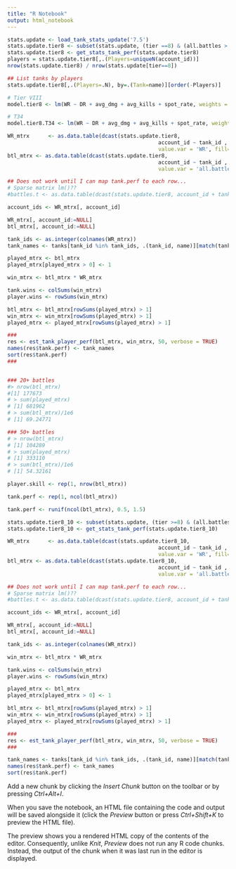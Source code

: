 ```yaml
---
title: "R Notebook"
output: html_notebook
---
```




```r
stats.update <- load_tank_stats_update('7.5')
stats.update.tier8 <- subset(stats.update, (tier ==8) & (all.battles > 50))
stats.update.tier8 <- get_stats_tank_perf(stats.update.tier8)
players = stats.update.tier8[,.(Players=uniqueN(account_id))]
nrow(stats.update.tier8) / nrow(stats.update[tier==8])
```

```r
## List tanks by players
stats.update.tier8[,.(Players=.N), by=.(Tank=name)][order(-Players)]

# Tier VIII
model.tier8 <- lm(WR ~ DR + avg_dmg + avg_kills + spot_rate, weights = all.battles, data=stats.update.tier8[all.battles > 200] )

# T34
model.tier8.T34 <- lm(WR ~ DR + avg_dmg + avg_kills + spot_rate, weights = all.battles, data=stats.update.tier8.T34[all.battles > 200] )
```


```r
WR_mtrx      <- as.data.table(dcast(stats.update.tier8, 
                                                account_id ~ tank_id , 
                                                value.var = 'WR', fill=0))
btl_mtrx <- as.data.table(dcast(stats.update.tier8, 
                                                account_id ~ tank_id , 
                                                value.var = 'all.battles', fill=0))

## Does not work until I can map tank.perf to each row...
# Sparse matrix lm()?? 
#battles.t <- as.data.table(dcast(stats.update.tier8, account_id + tank_id ~ account_id , value.var = 'all.battles', fill=0))

account_ids <- WR_mtrx[, account_id]

WR_mtrx[, account_id:=NULL]
btl_mtrx[, account_id:=NULL]

tank_ids <- as.integer(colnames(WR_mtrx))
tank_names <- tanks[tank_id %in% tank_ids, .(tank_id, name)][match(tank_id, tank_ids)]$name

played_mtrx <- btl_mtrx
played_mtrx[played_mtrx > 0] <- 1

win_mtrx <- btl_mtrx * WR_mtrx

tank.wins <- colSums(win_mtrx)
player.wins <- rowSums(win_mtrx)

btl_mtrx <- btl_mtrx[rowSums(played_mtrx) > 1]
win_mtrx <- win_mtrx[rowSums(played_mtrx) > 1]
played_mtrx <- played_mtrx[rowSums(played_mtrx) > 1]

###
res <- est_tank_player_perf(btl_mtrx, win_mtrx, 50, verbose = TRUE)
names(res$tank.perf) <- tank_names
sort(res$tank.perf)
###


### 20+ battles
#> nrow(btl_mtrx)
#[1] 177673
# > sum(played_mtrx)
# [1] 681962
# > sum(btl_mtrx)/1e6
# [1] 69.24771

### 50+ battles
# > nrow(btl_mtrx)
# [1] 104289
# > sum(played_mtrx)
# [1] 333110
# > sum(btl_mtrx)/1e6
# [1] 54.32161

player.skill <- rep(1, nrow(btl_mtrx)) 

tank.perf <- rep(1, ncol(btl_mtrx))

tank.perf <- runif(ncol(btl_mtrx), 0.5, 1.5)

```



```r
stats.update.tier8_10 <- subset(stats.update, (tier >=8) & (all.battles > 50))
stats.update.tier8_10 <- get_stats_tank_perf(stats.update.tier8_10)

WR_mtrx      <- as.data.table(dcast(stats.update.tier8_10, 
                                                account_id ~ tank_id , 
                                                value.var = 'WR', fill=0))
btl_mtrx <- as.data.table(dcast(stats.update.tier8_10, 
                                                account_id ~ tank_id , 
                                                value.var = 'all.battles', fill=0))

## Does not work until I can map tank.perf to each row...
# Sparse matrix lm()?? 
#battles.t <- as.data.table(dcast(stats.update.tier8, account_id + tank_id ~ account_id , value.var = 'all.battles', fill=0))

account_ids <- WR_mtrx[, account_id]

WR_mtrx[, account_id:=NULL]
btl_mtrx[, account_id:=NULL]

tank_ids <- as.integer(colnames(WR_mtrx))

win_mtrx <- btl_mtrx * WR_mtrx

tank.wins <- colSums(win_mtrx)
player.wins <- rowSums(win_mtrx)

played_mtrx <- btl_mtrx
played_mtrx[played_mtrx > 0] <- 1

btl_mtrx <- btl_mtrx[rowSums(played_mtrx) > 1]
win_mtrx <- win_mtrx[rowSums(played_mtrx) > 1]
played_mtrx <- played_mtrx[rowSums(played_mtrx) > 1]

###
res <- est_tank_player_perf(btl_mtrx, win_mtrx, 50, verbose = TRUE)
###

tank_names <- tanks[tank_id %in% tank_ids, .(tank_id, name)][match(tank_id, tank_ids)]$name
names(res$tank.perf) <- tank_names
sort(res$tank.perf)

```

Add a new chunk by clicking the *Insert Chunk* button on the toolbar or by pressing *Ctrl+Alt+I*.

When you save the notebook, an HTML file containing the code and output will be saved alongside it (click the *Preview* button or press *Ctrl+Shift+K* to preview the HTML file).

The preview shows you a rendered HTML copy of the contents of the editor. Consequently, unlike *Knit*, *Preview* does not run any R code chunks. Instead, the output of the chunk when it was last run in the editor is displayed.
